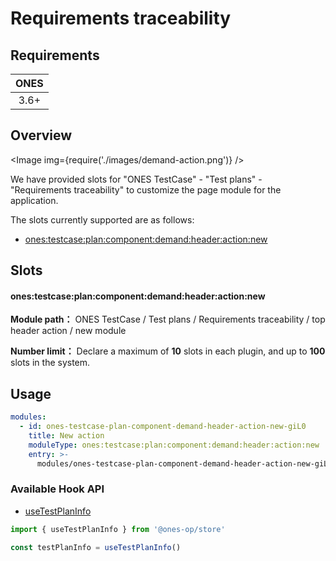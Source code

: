 # Requirements traceability


## Requirements

| **ONES** |
| :------: |
|   3.6+   |

## Overview

<Image img={require('./images/demand-action.png')} />

We have provided slots for "ONES TestCase" - "Test plans" - "Requirements traceability" to customize the page module for the application.

The slots currently supported are as follows:

- [ones:testcase:plan:component:demand:header:action:new](#onestestcaseplancomponentdemandheaderactionnew)

## Slots

#### ones:testcase:plan:component:demand:header:action:new

**Module path：** ONES TestCase / Test plans / Requirements traceability / top header action / new module

**Number limit：** Declare a maximum of **10** slots in each plugin, and up to **100** slots in the system.

## Usage

```yaml
modules:
  - id: ones-testcase-plan-component-demand-header-action-new-giL0
    title: New action
    moduleType: ones:testcase:plan:component:demand:header:action:new
    entry: >-
      modules/ones-testcase-plan-component-demand-header-action-new-giL0/index.html
```

### Available Hook API

- [useTestPlanInfo](../../../../../../reference/packages/store/store.md#useTestPlanInfo)

```ts
import { useTestPlanInfo } from '@ones-op/store'

const testPlanInfo = useTestPlanInfo()
```
